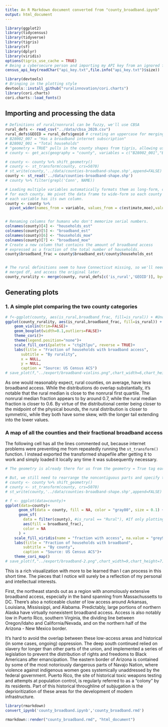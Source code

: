 ```yaml
---
title: An R Markdown document converted from "county_broadband.ipynb"
output: html_document
---
```


```r
library(ggplot2)
library(tidycensus)
library(tidyverse)
library(tigris)
library(sf)
library(dplyr)
library(viridis)
options(tigris_use_cache = TRUE)
# Being a cybersecure person and importing my API key from an ignored file
census_api_key(readChar("api_key.txt",file.info("api_key.txt")$size))
```

```r
library(devtools)
# Bringing in the plotting style
devtools::install_github("ruralinnovation/cori.charts")
library(cori.charts)
cori.charts::load_fonts() 
```

## Importing and processing the data

```r
# Definitions of rural/nonrural can be fuzzy, we'll use CBSA
rural_defs <- read_csv("../data/cbsa_2020.csv")
rural_defs$GEOID = rural_defs$geoid # creating an uppercase for merging consistency
# B28002_007 = "Has a broadband internet subscription"
# B28002_001 = "Total households"
# "geometry = TRUE" pulls in the county shapes from tigris, allowing us to skip an additional merge.
# county <- get_acs(geography = "county", variables = c("B28002_001","B28002_007"), geometry = TRUE, year = 2023)

# county <- county %>% shift_geometry()
# county <- st_transform(county, crs=5070)
# st_write(county,'../data/counties-broadband-shape.shp',append=FALSE)
county <- st_read('../data/counties-broadband-shape.shp')
# county %>% filter(grepl('Conn', NAME))
```

```r
# Loading multiple variables automatically formats them as long-form, creating multiple rows
# for each county. We pivot the data frame to wide-form so each county gets one row, and
# each variable has its own column.
county <- county %>%
  pivot_wider(names_from = variable, values_from = c(estimate,moe),values_fill = 0)


# Renaming columns for humans who don't memorize serial numbers.
colnames(county)[4] <- "households_est"
colnames(county)[5] <- "broadband_est"
colnames(county)[6] <- "households_moe"
colnames(county)[7] <- "broadband_moe"
# Create a new column that contains the amount of broadband access 
# expressed as a fraction of the total number of households.
county$broadband_frac = county$broadband_est/county$households_est


# The rural definitions seem to have Connecticut missing, so we'll need to rename the 
# merged df, and access the original later.
county_rurality <- merge(county, rural_defs[c('is_rural','GEOID')], by='GEOID')
```

## Generating plots
### 1. A simple plot comparing the two county categories

```r
# f<-ggplot(county, aes(is_rural,broadband_frac, fill=is_rural)) + #Uncomment to save figure
ggplot(county_rurality, aes(is_rural,broadband_frac, fill=is_rural)) +
    geom_violin(trim=FALSE)+
    geom_boxplot(width=0.1,outliers=FALSE)+
    theme_cori()+
    theme(legend.position="none")+
    scale_fill_cori(palette = "ctg2tlpu", reverse = TRUE)+
    labs(title = "Fraction of households with broadband access",
       subtitle = "By rurality",
       x = NULL,
       y = NULL,
       caption = "Source: US Census ACS")
# save_plot(f,"../export/broadband-violins.png",chart_width=6,chart_height=7,add_logo=FALSE) #Uncomment to save figure
```

As one would reasonably expect, rural counties, on average, have less broadband access. While the distributions do overlap substantially, it's notable that the rural median is close to the nonrural first quartile. The nonrural median fraction appears to by around 0.7, while the rural median fraction is closer to 0.6. By virtue of the distributional center being closer to the midpoint of the physical bounds, the rural distribution is closer to symmetric, while they both have some skew, with the longer tail extending into the lower values.

### A map of all the counties and their fractional broadband access
The following cell has all the lines commented out, because internet problems were preventing me from repeatedly running the `st_transform()` function. I instead exported the transformed shapefile after getting it to work and simply loaded it locally any time it was subsequently necessary.

```r
# The geometry is already there for us from the geometry = True tag earlier.

# But, we still need to rearrange the noncontiguous parts and specify the projection.
# county <- county %>% shift_geometry()
# county <- st_transform(county, crs=5070)
# st_write(county,'../data/counties-broadband-shape.shp',append=FALSE)
```

```r
# f <- ggplot(data=county)+
ggplot(data=county)+
      geom_sf(data = county, fill = NA, color = "gray80", size = 0.1) +
      geom_sf(
        data = filter(county), #is_rural == "Rural"), #If only plotting rural counties
        aes(fill = broadband_frac),
        color = NA
      ) +
    scale_fill_viridis(name = "fraction with access", na.value = "grey90") +
    labs(title = "Fraction of households with broadband",
        subtitle = "By county",
        caption = "Source: US Census ACS")+
    theme_cori_map()
# save_plot(f,"../export/broadband-2.png",chart_width=9,chart_height=7)
```

This is a rich visualization with more to be learned than I can process in this short time. The pieces that I notice will surely be a reflection of my personal and intellectual interests.

First, the northeast stands out as a region with anomolously extensive broadband access, especially in the band spanning from Massachussetts to DC. There's also a noticeable cluster of low access around Arkansas, Louisiana, Mississippi, and Alabama. Predictably, large portions of northern Alaska have virtually nonexistent broadband access. Access is also notably low in Puerto Rico, southern Virginia, the dividing line between Oregon/Idaho and California/Nevada, and on the northern half of the Arizona - New Mexico border. 

It's hard to avoid the overlap between these low-access areas and historical (in some cases, ongoing) oppression. The deep south continued relied on slavery for longer than other parts of the union, and implemented a series of legislation to prevent the distribution of rights and freedoms to Black Americans after emancipation. The eastern border of Arizona is contained by some of the most notoriously dangerous parts of Navajo Nation, where violence against indigenous women goes systemically unaddressed by the federal government. Puerto Rico, the site of historical toxic weapons testing and attempts at population control, is regularly referred to as a "colony" by its residents. Part of this historical throughline of subjugation is the deprioritization of these areas for the development of modern infrastructure. 

```r
library(rmarkdown)
convert_ipynb('county_broadband.ipynb','county_broadband.rmd')
```

```r
rmarkdown::render("county_broadband.rmd", "html_document")
```

